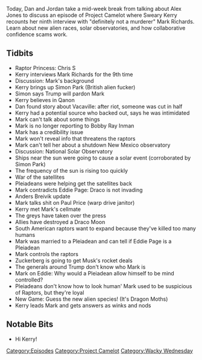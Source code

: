 {{DEFAULTSORT:
    #_EPISODE_0217:Space Liars and Dragon Moths
}}{{Episode
    | title           = Space Liars and Dragon Moths
    | caption         = [https://knowledgefight.libsyn.com/knowledge-fight-space-liars-and-dragon-moths Listen to this episode on Libsyn]
    | episodeNumber   = 217
    | length          = 02:36:40
    | airDate         = October 17, 2018
    | episodeType     = [[:Category:Project Camelot|Project Camelot]], [[:Category:Wacky Wednesday|Wacky Wednesday]]
    | appearance      = [[Raptor Princess: Chris S]], [[Kerry Cassidy]], [[Mark Richards]], [[Simon Park]], [[Eddie Page]], [[Jo Ann Richards]], [[Bobby Ray Inman]], [[Anders Breivik]], [[Paul Price]]
    | previousEpisode = [[216: November 11, 2010]]
    | nextEpisode     = [[218: October 17, 2018]]
}}

{{Stub}}

Today, Dan and Jordan take a mid-week break from talking about Alex Jones to discuss an episode of Project Camelot where Sweary Kerry recounts her ninth interview with "definitely not a murderer" Mark Richards. Learn about new alien races, solar observatories, and how collaborative confidence scams work.

==Tidbits==

*Raptor Princess: Chris S
*Kerry interviews Mark Richards for the 9th time
*Discussion: Mark's background
*Kerry brings up Simon Park (British alien fucker)
*Simon says Trump will pardon Mark
*Kerry believes in Qanon
*Dan found story about Vacaville: after riot, someone was cut in half
*Kerry had a potential source who backed out, says he was intimidated
*Mark can't talk about some things
*Mark is no longer reporting to Bobby Ray Inman
*Mark has a credibility issue
*Mark won't reveal info that threatens the raptors
*Mark can't tell her about a shutdown New Mexico observatory
*Discussion: National Solar Observatory
*Ships near the sun were going to cause a solar event (corroborated by Simon Park)
*The frequency of the sun is rising too quickly
*War of the satellites
*Pleiadeans were helping get the satellites back
*Mark contradicts Eddie Page: Draco is not invading
*Anders Breivik update
*Mark talks shit on Paul Price (warp drive janitor)
*Kerry met Mark's cellmate
*The greys have taken over the press
*Allies have destroyed a Draco Moon
*South American raptors want to expand because they've killed too many humans
*Mark was married to a Pleiadean and can tell if Eddie Page is a Pleiadean
*Mark controls the raptors
*Zuckerberg is going to get Musk's rocket deals
*The generals around Trump don't know who Mark is
*Mark on Eddie: Why would a Pleiadean allow himself to be mind controlled?
*Pleiadeans don't know how to look human' Mark used to be suspicious of Raptors, but they're loyal
*New Game: Guess the new alien species! (It's Dragon Moths)
*Kerry leads Mark and gets answers as winks and nods

==Notable Bits==

*Hi Kerry!

[[Category:Episodes]]
[[Category:Project Camelot]]
[[Category:Wacky Wednesday]]
